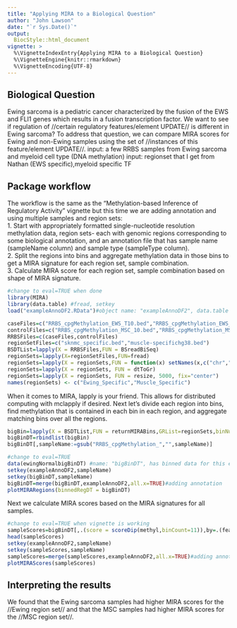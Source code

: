 ```yaml
---
title: "Applying MIRA to a Biological Question"
author: "John Lawson"
date: "`r Sys.Date()`"
output: 
  BiocStyle::html_document
vignette: >
  %\VignetteIndexEntry{Applying MIRA to a Biological Question}
  %\VignetteEngine{knitr::rmarkdown}
  %\VignetteEncoding{UTF-8}
---
```


## Biological Question
Ewing sarcoma is a pediatric cancer characterized by the fusion of the EWS and FLI1 genes which results in a fusion transcription factor. We want to see if regulation of //certain regulatory features/element UPDATE// is different in Ewing sarcoma? To address that question, we can compare MIRA scores for Ewing and non-Ewing samples using the set of //instances of this feature/element UPDATE//.
input: a few RRBS samples from Ewing sarcoma and myeloid cell type (DNA methylation)
input: regionset that I get from Nathan (EWS specific),myeloid specific TF

## Package workflow

The workflow is the same as the "Methylation-based Inference of Regulatory Activity" vignette but this time we are adding annotation and using multiple samples and region sets:  
1. Start with appropriately formatted single-nucleotide resolution methylation data, region sets- each with genomic regions corresponding to some biological annotation, and an annotation file that has sample name (sampleName column) and sample type (sampleType column).  
2. Split the regions into bins and aggregate methylation data in those bins to get a MIRA signature for each region set, sample combination.  
3. Calculate MIRA score for each region set, sample combination based on shape of MIRA signature.


```r
#change to eval=TRUE when done
library(MIRA)
library(data.table) #fread, setkey 
load("exampleAnnoDF2.RData")#object name: "exampleAnnoDF2", data.table
```
```r
caseFiles=c("RRBS_cpgMethylation_EWS_T10.bed","RRBS_cpgMethylation_EWS_T11.bed","RRBS_cpgMethylation_EWS_T12.bed")
controlFiles=c("RRBS_cpgMethylation_MSC_10.bed","RRBS_cpgMethylation_MSC_11.bed","RRBS_cpgMethylation_MSC_12.bed")
RRBSFiles=c(caseFiles,controlFiles)
regionSetFiles=c("sknmc_specific.bed","muscle-specifichg38.bed")
BSDTList=lapply(X = RRBSFiles,FUN = BSreadBiSeq)
regionSets=lapply(X=regionSetFiles,FUN=fread)
regionSets=lapply(X = regionSets,FUN = function(x) setNames(x,c("chr","start","end")))
regionSets=lapply(X = regionSets, FUN = dtToGr)
regionSets=lapply(X = regionSets, FUN = resize, 5000, fix="center")
names(regionSets) <- c("Ewing_Specific","Muscle_Specific")
```

When it comes to MIRA, lapply is your friend. This allows for distributed computing with mclapply if desired. Next let's divide each region into bins, find methylation that is contained in each bin in each region, and aggregate matching bins over all the regions.


```r
bigBin=lapply(X = BSDTList,FUN = returnMIRABins,GRList=regionSets,binNum=21,minReads=0,sampleNameInBSDT=TRUE)
bigBinDT=rbindlist(bigBin)
bigBinDT[,sampleName:=gsub("RRBS_cpgMethylation_","",sampleName)]
```

```r
#change to eval=TRUE
data(ewingNormalbigBinDT) #name: "bigBinDT", has binned data for this example
setkey(exampleAnnoDF2,sampleName)
setkey(bigBinDT,sampleName)
bigBinDT=merge(bigBinDT,exampleAnnoDF2,all.x=TRUE)#adding annotation
plotMIRARegions(binnedRegDT = bigBinDT)
```

Next we calculate MIRA scores based on the MIRA signatures for all samples.

```r
#change to eval=TRUE when vignette is working
sampleScores=bigBinDT[,.(score = scoreDip(methyl,binCount=11)),by=.(featureID,sampleName)]
head(sampleScores)
setkey(exampleAnnoDF2,sampleName)
setkey(sampleScores,sampleName)
sampleScores=merge(sampleScores,exampleAnnoDF2,all.x=TRUE)#adding annotation
plotMIRAScores(sampleScores)
```

## Interpreting the results
We found that the Ewing sarcoma samples had higher MIRA scores for the //Ewing region set// and that the MSC samples had higher MIRA scores for the //MSC region set//. 


